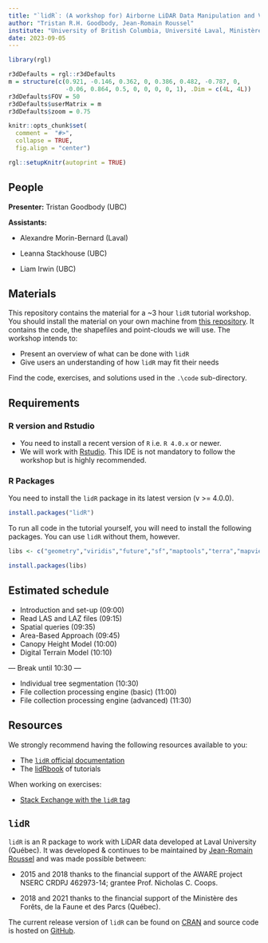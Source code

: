 ```yaml
---
title: "`lidR`: (A workshop for) Airborne LiDAR Data Manipulation and Visualization for Forestry Applications"
author: "Tristan R.H. Goodbody, Jean-Romain Roussel"
institute: "University of British Columbia, Université Laval, Ministère des Forêts, de la Faune et des Parcs (Québec)"
date: 2023-09-05
---
```


```r
library(rgl)

r3dDefaults = rgl::r3dDefaults
m = structure(c(0.921, -0.146, 0.362, 0, 0.386, 0.482, -0.787, 0, 
                -0.06, 0.864, 0.5, 0, 0, 0, 0, 1), .Dim = c(4L, 4L))
r3dDefaults$FOV = 50
r3dDefaults$userMatrix = m
r3dDefaults$zoom = 0.75

knitr::opts_chunk$set(
  comment =  "#>", 
  collapse = TRUE,
  fig.align = "center")

rgl::setupKnitr(autoprint = TRUE)

```

## People

**Presenter:** Tristan Goodbody (UBC)

**Assistants:**

-   Alexandre Morin-Bernard (Laval)

-   Leanna Stackhouse (UBC)

-   Liam Irwin (UBC)

## Materials

This repository contains the material for a \~3 hour `lidR` tutorial workshop. You should install the material on your own machine from [this repository](https://github.com/tgoodbody/lidRtutorial). It contains the code, the shapefiles and point-clouds we will use. The workshop intends to:

-   Present an overview of what can be done with `lidR`
-   Give users an understanding of how `lidR` may fit their needs

Find the code, exercises, and solutions used in the `.\code` sub-directory.

## Requirements

### R version and Rstudio

-   You need to install a recent version of `R` i.e. `R 4.0.x` or newer.
-   We will work with [Rstudio](https://www.rstudio.com/). This IDE is not mandatory to follow the workshop but is highly recommended.

### R Packages

You need to install the `lidR` package in its latest version (v \>= 4.0.0).

``` r
install.packages("lidR")
```

To run all code in the tutorial yourself, you will need to install the following packages. You can use `lidR` without them, however.

``` r
libs <- c("geometry","viridis","future","sf","maptools","terra","mapview","mapedit","concaveman")

install.packages(libs)
```

## Estimated schedule {.smaller}

-   Introduction and set-up (09:00)
-   Read LAS and LAZ files (09:15)
-   Spatial queries (09:35)
-   Area-Based Approach (09:45)
-   Canopy Height Model (10:00)
-   Digital Terrain Model (10:10)

--- Break until 10:30 ---

-   Individual tree segmentation (10:30)
-   File collection processing engine (basic) (11:00)
-   File collection processing engine (advanced) (11:30)

## Resources

We strongly recommend having the following resources available to you:

-   The [`lidR` official documentation](https://cran.r-project.org/web/packages/lidR/lidR.pdf)
-   The [lidRbook](https://r-lidar.github.io/lidRbook/) of tutorials

When working on exercises:

-   [Stack Exchange with the `lidR` tag](https://gis.stackexchange.com/questions/tagged/lidr)

## `lidR`

`lidR` is an R package to work with LiDAR data developed at Laval University (Québec). It was developed & continues to be maintained by [Jean-Romain Roussel](https://github.com/Jean-Romain) and was made possible between:

-   2015 and 2018 thanks to the financial support of the AWARE project NSERC CRDPJ 462973-14; grantee Prof. Nicholas C. Coops.

-   2018 and 2021 thanks to the financial support of the Ministère des Forêts, de la Faune et des Parcs (Québec).

The current release version of `lidR` can be found on [CRAN](https://cran.r-project.org/web/packages/lidR/) and source code is hosted on [GitHub](https://github.com/r-lidar/lidR).
